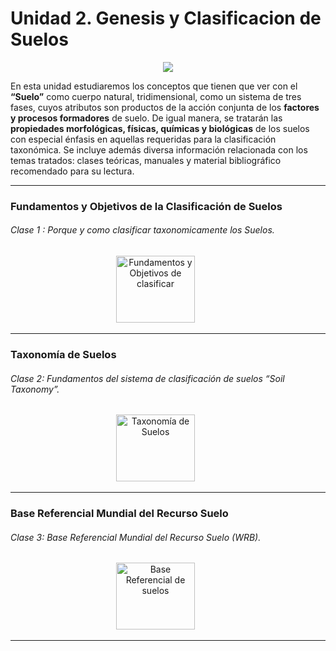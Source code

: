 # **Unidad 2. Genesis y Clasificacion de Suelos** {-}

<center>![](Imagenes/Capa_suelos3.jpg)</center>

En esta unidad estudiaremos los conceptos que tienen que ver con el **“Suelo”** como cuerpo natural, tridimensional, como un sistema de tres fases, cuyos atributos son productos de la acción conjunta de los **factores y procesos formadores** de suelo. De igual manera, se tratarán las **propiedades morfológicas, físicas, químicas y biológicas** de los suelos con especial énfasis en aquellas requeridas para la clasificación taxonómica. Se incluye además diversa información relacionada con los temas tratados: clases teóricas, manuales y material bibliográfico recomendado para su lectura.

---

### Fundamentos y Objetivos de la Clasificación de Suelos {-}

###### _Clase 1_ : Porque y como clasificar taxonomicamente los Suelos. {-}

<div>
<p style = 'text-align:center;'>
<a style = 'padding-right: 40px;' href="pdf/Unidad2/6_1_Intro_Clasificacion_suelos_DES.pdf" target="_blank" title="Fundamentos y objetivos de clasificar suelos"><img src="Imagenes/presentacion3.png" alt="Fundamentos y Objetivos de clasificar" width="126" height="107"/></a>
<!-- <a href="disponible.html" target="_blank" title="Video introductorio Practica 10"><img src="Imagenes/Video2a.png" alt="Intruccion practica 10" width="150" height="107"/></a> -->
</p>
</div>

---

### Taxonomía de Suelos {-}

###### _Clase 2_: Fundamentos del sistema de clasificación de suelos "Soil Taxonomy". {-}

<div>
<p style = 'text-align:center;'>
<a style = 'padding-right: 40px;' href="pdf/Unidad2/6_2_Taxonomia_suelos_DES.pdf" target="_blank" title="Taxonomía de Suelos"><img src="Imagenes/presentacion3.png" alt="Taxonomía de Suelos" width="126" height="107"/></a>
</p>
</div>

---

### Base Referencial Mundial del Recurso Suelo {-}

###### _Clase 3_: Base Referencial Mundial del Recurso Suelo (WRB). {-}

<div>
<p style = 'text-align:center;'>
<a style = 'padding-right: 40px;' href="pdf/Unidad2/6_3_Base_Refer_Mundial_WRB_DES.pdf" target="_blank" title="Base Referencial de suelos"><img src="Imagenes/presentacion3.png" alt="Base Referencial de suelos" width="126" height="107"/></a>
</p>
</div>

---